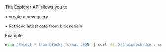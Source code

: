 The Explorer API allows you to

• create a new query 

• Retrieve latest data from blockchain

Example 

```bash cURL
echo 'Select * from blocks format JSON' | curl -H 'X-Chaindeck-User: contact+testuser092@chaindeck.io' -H 'X-Chaindeck-Key:String@123456' 'https://hobbyist-db.api.chaindeck.io/' -d @-
```